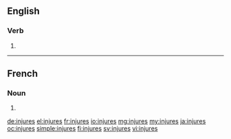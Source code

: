 ==English==

===Verb===
{{head|en}}

# {{en-third-person singular of|injure}}

----

==French==

===Noun===
{{head|fr|plural|g=?}}

# {{plural of|injure|lang=fr}}

[[de:injures]]
[[el:injures]]
[[fr:injures]]
[[io:injures]]
[[mg:injures]]
[[my:injures]]
[[ja:injures]]
[[oc:injures]]
[[simple:injures]]
[[fi:injures]]
[[sv:injures]]
[[vi:injures]]